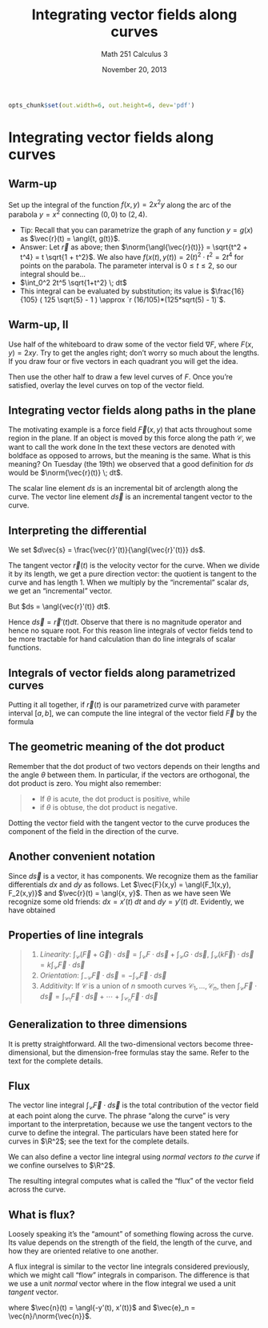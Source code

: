 % Integrating vector fields along curves
% Math 251 Calculus 3
% November 20, 2013

```{r setup, echo=FALSE, include=FALSE}
opts_chunk$set(out.width=6, out.height=6, dev='pdf')
```

# Integrating vector fields along curves

## Warm-up

Set up the integral of the function $f(x,y) = 2x^2 y$ along the arc of the parabola $y = x^2$ connecting $(0,0)$ to $(2,4)$.

- Tip: Recall that you can parametrize the graph of any function $y = g(x)$ as $\vec{r}(t) = \angl{t, g(t)}$. 
- Answer: Let $\vec{r}$ as above; then $\norm{\angl{\vec{r}(t)}} = \sqrt{t^2 + t^4} = t \sqrt{1 + t^2}$. We also have $f(x(t),y(t)) = 2(t)^2 \cdot t^2 = 2t^4$ for points on the parabola. The parameter interval is $0 \leq t \leq 2$, so our integral should be...
- $\int_0^2 2t^5 \sqrt{1+t^2} \; dt$
- This integral can be evaluated by substitution; its value is $\frac{16}{105} ( 125 \sqrt{5} - 1 ) \approx `r (16/105)*(125*sqrt(5) - 1)`$.

## Warm-up, II

Use half of the whiteboard to draw some of the vector field $\nabla F$, where $F(x,y) = 2xy$. Try to get the angles right; don't worry so much about the lengths. If you draw four or five vectors in each quadrant you will get the idea.

Then use the other half to draw a few level curves of $F$. Once you're satisfied, overlay the level curves on top of the vector field.

## Integrating vector fields along paths in the plane

The motivating example is a force field $\vec{F}(x,y)$ that acts throughout some region in the plane. If an object is moved by this force along the path $\mathcal{C}$, we want to call the work done 
\begin{equation*}
    \int_{\mathcal{C}} \vec{F} \cdot d\vec{s}.
\end{equation*}
In the text these vectors are denoted with boldface as opposed to arrows, but the meaning is the same. What is this meaning? On Tuesday (the 19th) we observed that a good definition for $ds$ would be $\norm{\vec{r}(t)} \; dt$.

The scalar line element $ds$ is an incremental bit of arclength along the curve. The vector line element $d\vec{s}$ is an incremental tangent vector to the curve.

## Interpreting the differential

We set $d\vec{s} = \frac{\vec{r}'(t)}{\angl{\vec{r}'(t)}} ds$.

The tangent vector $\vec{r}(t)$ is the velocity vector for the curve. When we divide it by its length, we get a pure direction vector: the quotient is tangent to the curve and has length 1. When we multiply by the "incremental" scalar $ds$, we get an "incremental" vector.

But $ds = \angl{vec{r}'(t)} dt$. 

Hence $d\vec{s} = \vec{r}'(t) dt$. Observe that there is no magnitude operator and hence no square root. For this reason line integrals of vector fields tend to be more tractable for hand calculation than do line integrals of scalar functions.

## Integrals of vector fields along parametrized curves

Putting it all together, if $\vec{r}(t)$ is our parametrized curve with parameter interval $[a,b]$, we can compute the line integral of the vector field $\vec{F}$ by the formula
\begin{equation*}
    \int_{\mathcal{C}} \vec{F} \cdot d\vec{s} = \int_{\mathcal{C}} \vec{F}(\vec{r}(t)) \cdot \vec{r}(t) \; dt.
\end{equation*}

## The geometric meaning of the dot product

Remember that the dot product of two vectors depends on their lengths and the angle $\theta$ between them. In particular, if the vectors are orthogonal, the dot product is zero. You might also remember:

> - If $\theta$ is acute, the dot product is positive, while
> - if $\theta$ is obtuse, the dot product is negative.

Dotting the vector field with the tangent vector to the curve produces the component of the field in the direction of the curve.

## Another convenient notation

Since $d\vec{s}$ is a vector, it has components. We recognize them as the familiar differentials $dx$ and $dy$ as follows. Let $\vec{F}(x,y) = \angl{F_1(x,y), F_2(x,y)}$ and $\vec{r}(t) = \angl{x, y}$. Then as we have seen
\begin{align*}
    \vec{F} \cdot d\vec{s} &= \vec{F}(\vec{r}(t)) \cdot \vec{r}'(t) \; dt \\
                           &= \angl{F_1(x, y), F_2(x, y)} \cdot \angl{x', y'} \; dt \\
                           &= F_1(x, y) x'(t) \; dt + F_2(x, y) y'(t) \; dt.
\end{align*}
We recognize some old friends: $dx = x'(t) \; dt$ and $dy = y'(t) \; dt$. Evidently, we have obtained
\begin{align*}
    \vec{F} \cdot d\vec{s} &= F_1 \; dx + F_2 \; dy.
\end{align*}

## Properties of line integrals

> 1. *Linearity*: $\displaystyle\int_{\mathcal{C}} (\vec{F} + \vec{G}) \cdot d\vec{s} = \int_{\mathcal{C}} F \cdot d\vec{s} + \int_{\mathcal{C}} G \cdot d\vec{s}$, $\displaystyle \int_{\mathcal{C}} (k\vec{F}) \cdot d\vec{s} = k\int_{\mathcal{C}} \vec{F} \cdot d\vec{s}$
> 2. *Orientation*: $\displaystyle\int_{-\mathcal{C}} \vec{F} \cdot d\vec{s} = -\int_{\mathcal{C}} \vec{F} \cdot d\vec{s}$
> 3. *Additivity*: If $\mathcal{C}$ is a union of $n$ smooth curves $\mathcal{C}_1, \ldots, \mathcal{C}_n$, then $\displaystyle \int_{\mathcal{C}} \vec{F} \cdot d\vec{s} = \int_{\mathcal{C}_1} \vec{F} \cdot d\vec{s} + \cdots + \int_{\mathcal{C}_n} \vec{F} \cdot d\vec{s}$

## Generalization to three dimensions

It is pretty straightforward. All the two-dimensional vectors become three-dimensional, but the dimension-free formulas stay the same. Refer to the text for the complete details.

## Flux

The vector line integral $\int_{\mathcal{C}} \vec{F} \cdot d\vec{s}$ is the total contribution of the vector field at each point along the curve. The phrase "along the curve" is very important to the interpretation, because we use the tangent vectors to the curve to define the integral. The particulars have been stated here for curves in $\R^2$; see the text for the complete details.

We can also define a vector line integral using *normal vectors to the curve* if we confine ourselves to $\R^2$. 

The resulting integral computes what is called the "flux" of the vector field across the curve.

## What is flux?

Loosely speaking it's the "amount" of something flowing across the curve. Its value depends on the strength of the field, the length of the curve, and how they are oriented relative to one another.

A flux integral is similar to the vector line integrals considered previously, which we might call "flow" integrals in comparison. The difference is that we use a unit *normal* vector where in the flow integral we used a unit *tangent* vector.

\begin{equation*}
    \text{Flux across $\mathcal{C}$} = \int_{\mathcal{C}} (\vec{F} \cdot \vec{e}_n) \; ds = \int_{\mathcal{C}} \vec{F}(\vec{r}(t)) \cdot \vec{n}(t) \; dt,
\end{equation*}

where $\vec{n}(t) = \angl{-y'(t), x'(t)}$ and $\vec{e}_n = \vec{n}/\norm{\vec{n}}$.